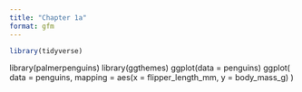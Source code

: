 ```yaml
---
title: "Chapter 1a"
format: gfm
---
```

```r
library(tidyverse)
```
library(palmerpenguins)
library(ggthemes)
ggplot(data = penguins)
ggplot(
  data = penguins,
  mapping = aes(x = flipper_length_mm, y = body_mass_g)
)